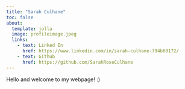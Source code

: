 ```yaml
---
title: "Sarah Culhane"
toc: false
about:
  template: jolla
  image: profileimage.jpeg
  links: 
    - text: Linked In
      href: https://www.linkedin.com/in/sarah-culhane-794b60172/
    - text: Github
      href: https://github.com/SarahRoseCulhane
---
```


Hello and welcome to my webpage! :)
